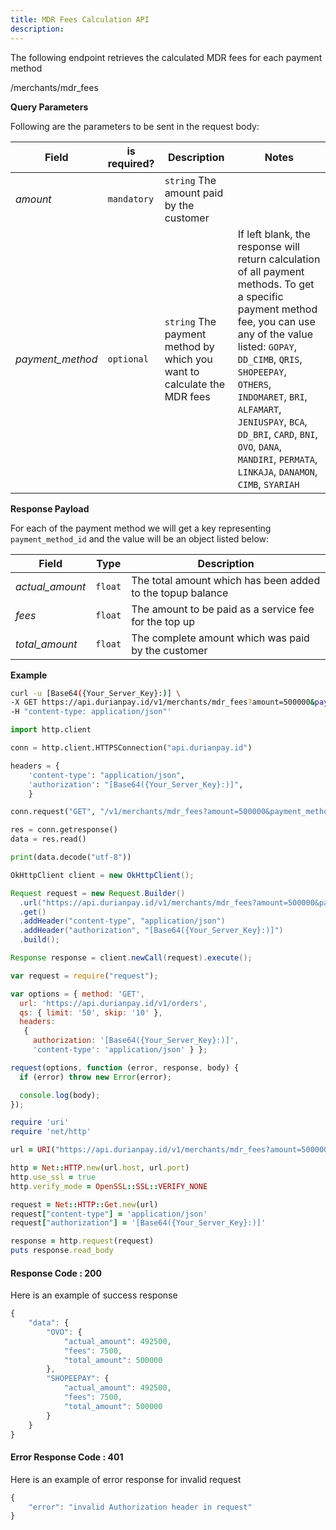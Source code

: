 ```yaml
---
title: MDR Fees Calculation API
description:
---
```


<div class = 'right-component'></div>

<div class = 'left-side'>


The following endpoint retrieves the calculated MDR fees for each payment method

<url get = ""><div class = "ib">/merchants/mdr_fees</div></url>

</div>

<div class = 'full-side'>

<div class = 'left-side'>

**Query Parameters**

Following are the parameters to be sent in the request body:

| Field |	is required? |	Description | Notes |
| ----- | --------------- | ---------------- | ----------------------------- |
| _amount_ |	`mandatory` |	`string` The amount paid by the customer ||
| _payment_method_ |	`optional` |	`string` The payment method by which you want to calculate the MDR fees |  If left blank, the response will return calculation of all payment methods. To get a specific payment method fee, you can use any of the value listed: `GOPAY`, `DD_CIMB`, `QRIS`, `SHOPEEPAY`, `OTHERS`, `INDOMARET`, `BRI`, `ALFAMART`, `JENIUSPAY`, `BCA`, `DD_BRI`, `CARD`, `BNI`, `OVO`, `DANA`, `MANDIRI`, `PERMATA`, `LINKAJA`, `DANAMON`, `CIMB`, `SYARIAH`|

**Response Payload**

For each of the payment method we will get a key representing `payment_method_id` and the value will be an object listed below:

| Field | Type |	Description |
| --------------- | ---------- | --------------------------------------------------------------------- |
| _actual_amount_ |	`float` | The total amount which has been added to the topup balance |
| _fees_ | `float` | The amount to be paid as a service fee for the top up |
| _total_amount_ | `float`	| The complete amount which was paid by the customer |

</div>

<div class = 'right-code'>

**Example**

<MultiCodeBlock>

```bash
curl -u [Base64({Your_Server_Key}:)] \
-X GET https://api.durianpay.id/v1/merchants/mdr_fees?amount=500000&payment_method=all \
-H "content-type: application/json"'
```

```python
import http.client

conn = http.client.HTTPSConnection("api.durianpay.id")

headers = {
    'content-type': "application/json",
    'authorization': "[Base64({Your_Server_Key}:)]",
    }

conn.request("GET", "/v1/merchants/mdr_fees?amount=500000&payment_method=all", headers=headers)

res = conn.getresponse()
data = res.read()

print(data.decode("utf-8"))
```

```java
OkHttpClient client = new OkHttpClient();

Request request = new Request.Builder()
  .url("https://api.durianpay.id/v1/merchants/mdr_fees?amount=500000&payment_method=all")
  .get()
  .addHeader("content-type", "application/json")
  .addHeader("authorization", "[Base64({Your_Server_Key}:)]")
  .build();

Response response = client.newCall(request).execute();
```

```js
var request = require("request");

var options = { method: 'GET',
  url: 'https://api.durianpay.id/v1/orders',
  qs: { limit: '50', skip: '10' },
  headers:
   {
     authorization: '[Base64({Your_Server_Key}:)]',
     'content-type': 'application/json' } };

request(options, function (error, response, body) {
  if (error) throw new Error(error);

  console.log(body);
});
```

```ruby
require 'uri'
require 'net/http'

url = URI("https://api.durianpay.id/v1/merchants/mdr_fees?amount=500000&payment_method=all")

http = Net::HTTP.new(url.host, url.port)
http.use_ssl = true
http.verify_mode = OpenSSL::SSL::VERIFY_NONE

request = Net::HTTP::Get.new(url)
request["content-type"] = 'application/json'
request["authorization"] = '[Base64({Your_Server_Key}:)]'

response = http.request(request)
puts response.read_body
```

</MultiCodeBlock>

</div>

</div>

<div class = 'right-code ml-60'>

#### Response Code : 200
Here is an example of success response

```js
{
    "data": {
        "OVO": {
            "actual_amount": 492500,
            "fees": 7500,
            "total_amount": 500000
        },
        "SHOPEEPAY": {
            "actual_amount": 492500,
            "fees": 7500,
            "total_amount": 500000
        }
    }
}
```

#### Error Response Code : 401
Here is an example of error response for invalid request

```js
{
    "error": "invalid Authorization header in request"
}
```

</div>
